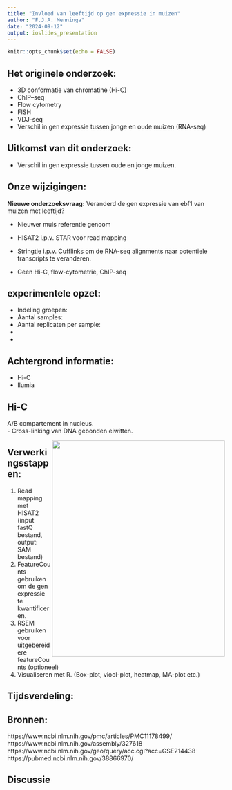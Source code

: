 ```yaml
---
title: "Invloed van leeftijd op gen expressie in muizen"
author: "F.J.A. Menninga"
date: "2024-09-12"
output: ioslides_presentation
---
```


```r
knitr::opts_chunk$set(echo = FALSE)
```

## Het originele onderzoek:

- 3D conformatie van chromatine (Hi-C) </br>
- ChIP–seq
- Flow cytometry
- FISH
- VDJ-seq
- Verschil in gen expressie tussen jonge en oude muizen (RNA-seq)

## Uitkomst van dit onderzoek:
- Verschil in gen expressie tussen oude en jonge muizen.


## Onze wijzigingen:
**Nieuwe onderzoeksvraag:** Veranderd de gen expressie van ebf1 van muizen met leeftijd?

- Nieuwer muis referentie genoom \
- HISAT2 i.p.v. STAR voor read mapping \
- Stringtie i.p.v. Cufflinks om de RNA-seq alignments naar potentiele transcripts te veranderen.

- Geen Hi-C, flow-cytometrie, ChIP-seq


##  experimentele opzet:
- Indeling groepen: 
- Aantal samples: 
- Aantal replicaten per sample: 
- 
- 

## Achtergrond informatie:
- Hi-C
- Ilumia



## Hi-C
A/B compartement in nucleus. \
- Cross-linking van DNA gebonden eiwitten.


<img align="right" width="400" height="500" src="https://upload.wikimedia.org/wikipedia/commons/d/d2/Chromosome_Conformation_Capture_Technology.jpg">

## Verwerkingsstappen:
1. Read mapping met HISAT2 (input fastQ bestand, output: SAM bestand)
2. FeatureCounts gebruiken om de gen expressie te kwantificeren.
3. RSEM gebruiken voor uitgebereidere featureCounts (optioneel)
4. Visualiseren met R. (Box-plot, viool-plot, heatmap, MA-plot etc.)

## Tijdsverdeling:


## Bronnen:
https://www.ncbi.nlm.nih.gov/pmc/articles/PMC11178499/
https://www.ncbi.nlm.nih.gov/assembly/327618
https://www.ncbi.nlm.nih.gov/geo/query/acc.cgi?acc=GSE214438
https://pubmed.ncbi.nlm.nih.gov/38866970/



## Discussie
